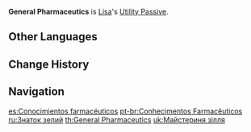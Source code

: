 {{Talent Infobox
|character     = Lisa
|type          = Utility Passive
|image         = Talent Potion Insight.png
|info          = When Lisa crafts a [[Potions|potion]], she has a 20% chance to refund one count of one material out of all the crafting materials used.
|utility1      = Crafting
|utility2      = Potion
}}
'''General Pharmaceutics''' is [[Lisa]]'s [[Utility Passive]].

==Other Languages==
{{Other Languages
|en      = General Pharmaceutics
|zhs     = 药剂通识
|zhs_rm  = Yàojì Tōngshí
|zht     = 藥劑通識
|zht_rm  = Yàojì Tōngshì
|zh_tl   = General Pharmaceutical Knowledge
|ja      = 薬剤の知識
|ja_rm   = Yakuzai no Chishiki
|ja_tl   = Medicine Knowledge
|ko      = 포션 통찰
|ko_rm   = Posyeon Tongchal
|ko_tl   = Potion Insight
|es      = Conocimientos farmacéuticos
|es_tl   = Pharmaceutical Knowledge
|fr      = Connaissances médicinales
|fr_tl   = Medicinal Knowledge
|ru      = Знаток зелий
|ru_tl   = 
|th      = General Pharmaceutics
|vi      = Thông Thạo Thuốc
|vi_tl   = Medicine Mastery
|de      = Allgemeinwissen über Tränke
|de_tl   = General Knowledge about Potions
|id      = General Pharmaceutics
|pt      = Conhecimentos Farmacêuticos
|pt_tl   = 
}}

==Change History==
{{Change History|1.0}}
{{clr}}

==Navigation==
{{Talent Navbox|Lisa}}

[[es:Conocimientos farmacéuticos]]
[[pt-br:Conhecimentos Farmacêuticos]]
[[ru:Знаток зелий]]
[[th:General Pharmaceutics]]
[[uk:Майстериня зілля]]
